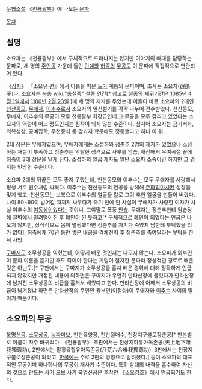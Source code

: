 {{{+1 逍遙派}}}

[[무협소설]] 《[[천룡팔부]]》에 나오는 [[문파]].

[[목차]]
== 설명 ==
소요파는 《천룡팔부》에서 구체적으로 드러나지는 않지만 이야기의 뼈대를 담당하는 문파로, 세 명의 [[주인공]] 가운데 둘인 [[단예]]와 [[허죽]]의 [[무공]]도 이 문파에 직접적으로 연관되어 있다.

《[[장자]]》 『소요유 편』에서 이름을 따온 [[도가]] 계통의 문파이며, 조사는 소요자(逍遙子)다. 소요자는 [[북송]] [[wiki:"송철종" 철종]] 연간[* 참고로 철종의 재위기간은 [[1085년]] [[4월 1일]]에서 [[1100년]] [[2월 23일]].]에 세 명의 제자를 두었는데 이들이 바로 소요파의 2대인 [[천산동모]], [[무애자]], [[이추수]]로서 소요자의 일신절기를 각각 나누어 전수받았다. 천산동모, 무애자, 이추수의 무공이 모두 천룡팔부 최강급인데 그 무공을 모두 갖추고 있었다는 소요자의 역량이 어느 정도인지는 짐작이 되지 않는 수준이다. 심지어 소요자는 금기서화, 의복성상, 공예잡학, 무천종식 등 갖가지 학문에도 정통했다고 하니 이 뭐...

2대 장문은 무애자였으며, 무애자에게는 소성하와 [[정춘추]] 2명의 제자가 있었으나 소성하는 재질이 부족하고 정춘추는 악랄한 성격으로 사부를 암습, 배신해서 우여곡절 끝에 [[허죽]]이 3대 장문을 맡게 된다. 소성하의 일곱 제자도 일단 소요파 소속이긴 하지만 그 경지는 민망한 수준이다.

소요파 2대의 뒤끝은 모두 좋지 못했는데, 천산동모와 이추수는 모두 무애자를 사랑해서 평생 서로 원수처럼 싸웠다. 이추수는 천산동모의 연공을 방해해 [[주화입마]]시켜 성장을 멎게 했고, 천산동모는 보복으로 이추수의 얼굴을 칼로 그어 추한 얼굴을 만들어 버렸다. 나이 80~90이 넘어갈 때까지 싸우다가 죽기 전에 안 사실이 무애자가 사랑한 여자가 사실 이추수의 [[여동생]]이었다는 것이니, 그야말로 폭풍 [[안습]]. 무애자는 정춘추한테 암습당해 절벽에서 밀려떨어진 후 폐인이 된 듯하고[* 구체적으로 폐인이 되었다는 언급은 나오지 않지만, 상식적으로 몸이 멀쩡했다면 정춘추를 자기가 죽였지 남한테 부탁했을 리가 없다], [[허죽]]에게 70년 동안 쌓은 내공을 격체전력 후 정춘추를 죽여달라는 부탁을 한 뒤 사망.

[[구마지]]도 소무상공을 익혔는데, 어떻게 배운 것인지는 나오지 않는다. 소요파가 외부인이 문파 이름을 듣기만 해도 죽여야 한다는 기밀이 철저한 문파라 정상적인 경로로 배운 것은 아닌듯.[* 구판에서는 구마지가 소무상공을 훔쳐 배운 경위에 대해 정확하게 언급되지 않았지만 개정된 내용에 의하면은 구마지가 우연히 만타산장에 들렀다가 만타산장에 남겨진 소무상공의 비급을 훔쳐서 배웠다고 한다. 만타산장에 어째서 소무상공의 비급이 남겨졌냐 하면은 만타산장의 주인인 왕부인(이청라)이 무애자와 [[이추수]] 사이의 딸이기 때문이다.

== 소요파의 무공 ==
[[북명신공]], [[소무상공]], [[능파미보]], 천산육양장, 천산절매수, 천장지구불로장춘공[* 판본별로 이름이 자주 바뀌었다. 《천룡팔부》 초판에서는 천상지하유아독존공(天上地下唯我獨尊功), 2판에서는 팔황육합유아독존공(八荒六合唯我獨尊功). 3판에서는 천장지구불로장춘공이 되었고, [[한국]]에는 주로 2판의 명칭으로 알려졌다.] 등이 소요파의 대표적인 무공이며 하나하나의 무공이 개사기 수준이다. 특히 상대의 내력을 흡수하여 자신의 것으로 만드는 사기 오브 사기 북명신공은 후작인 《[[소오강호]]》에서 언급되기도 한다.
